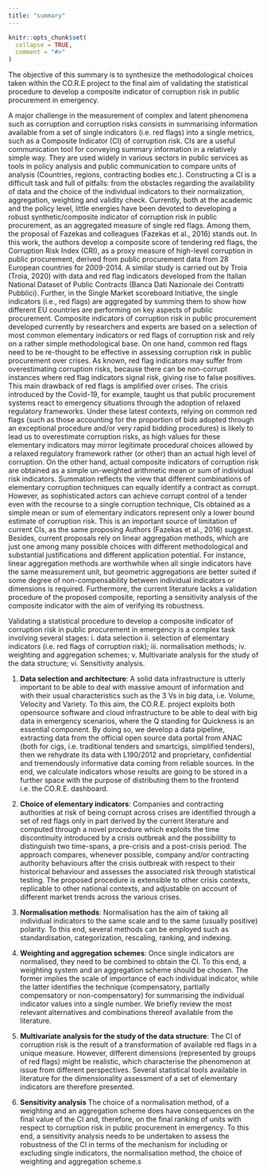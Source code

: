 ```yaml
---
title: "summary"
---
```


```r
knitr::opts_chunk$set(
  collapse = TRUE,
  comment = "#>"
)
```

The objective of this summary is to synthesize the methodological choices taken within the CO.R.E project to the final aim of validating the statistical procedure to develop a composite indicator of corruption risk in public procurement in emergency.

A major challenge in the measurement of complex and latent phenomena such as corruption and corruption risks consists in summarising information available from a set of single indicators (i.e. red flags) into a single metrics, such as a Composite Indicator (CI) of corruption risk. CIs are a useful communication tool for conveying summary information in a relatively simple way. They are used widely in various sectors in public services as tools in policy analysis and public communication to compare units of analysis (Countries, regions, contracting bodies etc.). 
Constructing a CI is a difficult task and full of pitfalls: from the obstacles regarding the availability of data and the choice of the individual indicators to their normalization, aggregation, weighting and validity check. Currently, both at the academic and the policy level, little energies have been devoted to developing a robust synthetic/composite indicator of corruption risk in public procurement, as an aggregated measure of single red flags. Among them, the proposal of Fazekas and colleagues (Fazekas et al., 2016) stands out. In this work, the authors develop a composite score of tendering red flags, the Corruption Risk Index (CRI), as a proxy measure of high-level corruption in public procurement, derived from public procurement data from 28 European countries for 2009-2014. A similar study is carried out by Troìa (Troìa, 2020) with data and red flag indicators developed from the Italian National Dataset of Public Contracts (Banca Dati Nazionale dei Contratti Pubblici). Further, in the Single Market scoreboard Initiative, the single indicators (i.e., red flags) are aggregated by summing them to show how different EU countries are performing on key aspects of public procurement. 
Composite indicators of corruption risk in public procurement developed currently by researchers and experts are based on a selection of most common elementary indicators or red flags of corruption risk and rely on a rather simple methodological base. On one hand, common red flags need to be re-thought to be effective in assessing corruption risk in public procurement over crises. As known, red flag indicators may suffer from overestimating corruption risks, because there can be non-corrupt instances where red flag indicators signal risk, giving rise to false positives. This main drawback of red flags is amplified over crises. The crisis introduced by the Covid-19, for example, taught us that public procurement systems react to emergency situations through the adoption of relaxed regulatory frameworks. Under these latest contexts, relying on common red flags (such as those accounting for the proportion of bids adopted through an exceptional procedure and/or very rapid bidding procedures) is likely to lead us to overestimate corruption risks, as high values for these elementary indicators may mirror legitimate procedural choices allowed by a relaxed regulatory framework rather (or other) than an actual high level of corruption.
On the other hand, actual composite indicators of corruption risk are obtained as a simple un-weighted arithmetic mean or sum of individual risk indicators. Summation reflects the view that different combinations of elementary corruption techniques can equally identify a contract as corrupt. However, as sophisticated actors can achieve corrupt control of a tender even with the recourse to a single corruption technique, CIs obtained as a simple mean or sum of elementary indicators represent only a lower bound estimate of corruption risk. This is an important source of limitation of current CIs, as the same proposing Authors (Fazekas et al., 2016) suggest. Besides, current proposals rely on linear aggregation methods, which are just one among many possible choices with different methodological and substantial justifications and different application potential. For instance, linear aggregation methods are worthwhile when all single indicators have the same measurement unit, but geometric aggregations are better suited if some degree of non-compensability between individual indicators or dimensions is required. Furthermore, the current literature lacks a validation procedure of the proposed composite, reporting a sensitivity analysis of the composite indicator with the aim of verifying its robustness. 

Validating a statistical procedure to develop a composite indicator of corruption risk in public procurement in emergency is a complex task involving several stages: i. data selection ii. selection of elementary indicators (i.e. red flags of corruption risk); iii. normalisation methods; iv. weighting and aggregation schemes; v. Multivariate analysis for the study of the data structure; vi. Sensitivity analysis. 

1. **Data selection and architecture**: A solid data infrastructure is utterly important to be able to deal with massive amount of information and with their usual characteristics such as the 3 Vs in big data, i.e. Volume, Velocity and Variety. To this aim, the CO.R.E. project exploits both opensource software and cloud infrastructure to be able to deal with big data in emergency scenarios, where the Q standing for Quickness is an essential component. By doing so, we develop a data pipeline, extracting data from the official open source data portal from ANAC (both for cigs, i.e. traditional tenders and smartcigs, simplified tenders), then we rehydrate its data with L190/2012 and proprietary, confidential and tremendously informative data coming from reliable sources. In the end, we calculate indicators whose results are going to be stored in a further space with the purpose of distributing them to the frontend i.e. the CO.R.E. dashboard.

1. **Choice of elementary indicators**: Companies and contracting authorities at risk of being corrupt across crises are identified through a set of red flags only in part derived by the current literature and computed through a novel procedure which exploits the time discontinuity introduced by a crisis outbreak and the possibility to distinguish two time-spans, a pre-crisis and a post-crisis period.  The approach compares, whenever possible, company and/or contracting authority behaviours after the crisis outbreak with respect to their historical behaviour and assesses the associated risk through statistical testing. The proposed procedure is extensible to other crisis contexts, replicable to other national contexts, and adjustable on account of different market trends across the various crises.

1. **Normalisation methods**: Normalisation has the aim of taking all individual indicators to the same scale and to the same (usually positive) polarity. To this end, several methods can be employed such as standardisation, categorization, rescaling, ranking, and indexing. 

1. **Weighting and aggregation schemes**: Once single indicators are normalised, they need to be combined to obtain the CI. To this end, a weighting system and an aggregation scheme should be chosen. The former implies the scale of importance of each individual indicator, while the latter identifies the technique (compensatory, partially compensatory or non-compensatory) for summarising the individual indicator values into a single number. We briefly review the most relevant alternatives and combinations thereof available from the literature.

1. **Multivariate analysis for the study of the data structure**: The CI of corruption risk is the result of a transformation of available red flags in a unique measure. However, different dimensions (represented by groups of red flags) might be realistic, which characterise the phenomenon at issue from different perspectives. Several statistical tools available in literature for the dimensionality assessment of a set of elementary indicators are therefore presented.

1. **Sensitivity analysis** The choice of a normalisation method, of a weighting and an aggregation scheme does have consequences on the final value of the CI and, therefore, on the final ranking of units with respect to corruption risk in public procurement in emergency. To this end, a sensitivity analysis needs to be undertaken to assess the robustness of the CI in terms of the mechanism for including or excluding single indicators, the normalisation method, the choice of weighting and aggregation scheme.s
